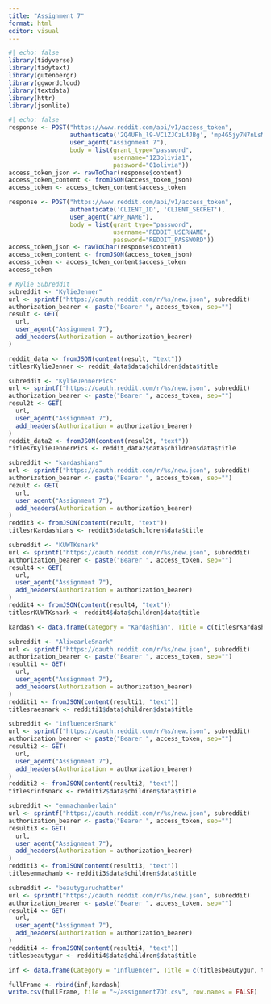 ---
title: "Assignment 7"
format: html
editor: visual
---

```{r}
#| echo: false
library(tidyverse)
library(tidytext)
library(gutenbergr)
library(ggwordcloud)
library(textdata)
library(httr)
library(jsonlite)
```

```{r}
#| echo: false
response <- POST("https://www.reddit.com/api/v1/access_token",
                 authenticate('2Q4UFh_l9-VC1ZJCzL4JBg', 'mp4G5jy7N7nLsMbY7NczMdsmRgWH5g'),
                 user_agent("Assignment 7"),
                 body = list(grant_type="password", 
                             username="123olivia1", 
                             password="01olivia"))
access_token_json <- rawToChar(response$content)
access_token_content <- fromJSON(access_token_json)
access_token <- access_token_content$access_token
```

```{r}
response <- POST("https://www.reddit.com/api/v1/access_token",
                 authenticate('CLIENT_ID', 'CLIENT_SECRET'),
                 user_agent("APP_NAME"),
                 body = list(grant_type="password", 
                             username="REDDIT_USERNAME", 
                             password="REDDIT_PASSWORD"))
access_token_json <- rawToChar(response$content)
access_token_content <- fromJSON(access_token_json)
access_token <- access_token_content$access_token
access_token
```

```{r}
# Kylie Subreddit
subreddit <- "KylieJenner" 
url <- sprintf("https://oauth.reddit.com/r/%s/new.json", subreddit)
authorization_bearer <- paste("Bearer ", access_token, sep="")
result <- GET(
  url,
  user_agent("Assignment 7"),
  add_headers(Authorization = authorization_bearer)
)

```

```{r}
reddit_data <- fromJSON(content(result, "text"))
titlesrKylieJenner <- reddit_data$data$children$data$title
```

```{r}
subreddit <- "KylieJennerPics" 
url <- sprintf("https://oauth.reddit.com/r/%s/new.json", subreddit)
authorization_bearer <- paste("Bearer ", access_token, sep="")
resul2t <- GET(
  url,
  user_agent("Assignment 7"),
  add_headers(Authorization = authorization_bearer)
)
reddit_data2 <- fromJSON(content(resul2t, "text"))
titlesrKylieJennerPics <- reddit_data2$data$children$data$title
```

```{r}
subreddit <- "kardashians" 
url <- sprintf("https://oauth.reddit.com/r/%s/new.json", subreddit)
authorization_bearer <- paste("Bearer ", access_token, sep="")
rezult <- GET(
  url,
  user_agent("Assignment 7"),
  add_headers(Authorization = authorization_bearer)
)
reddit3 <- fromJSON(content(rezult, "text"))
titlesrKardashians <- reddit3$data$children$data$title
```

```{r}
subreddit <- "KUWTKsnark" 
url <- sprintf("https://oauth.reddit.com/r/%s/new.json", subreddit)
authorization_bearer <- paste("Bearer ", access_token, sep="")
result4 <- GET(
  url,
  user_agent("Assignment 7"),
  add_headers(Authorization = authorization_bearer)
)
reddit4 <- fromJSON(content(result4, "text"))
titlesrKUWTKsnark <- reddit4$data$children$data$title
```

```{r}
kardash <- data.frame(Category = "Kardashian", Title = c(titlesrKardashians, titlesrKUWTKsnark, titlesrKylieJenner, titlesrKylieJennerPics))
```

```{r}
subreddit <- "AlixearleSnark" 
url <- sprintf("https://oauth.reddit.com/r/%s/new.json", subreddit)
authorization_bearer <- paste("Bearer ", access_token, sep="")
resulti1 <- GET(
  url,
  user_agent("Assignment 7"),
  add_headers(Authorization = authorization_bearer)
)
redditi1 <- fromJSON(content(resulti1, "text"))
titlesraesnark <- redditi1$data$children$data$title
```

```{r}
subreddit <- "influencerSnark" 
url <- sprintf("https://oauth.reddit.com/r/%s/new.json", subreddit)
authorization_bearer <- paste("Bearer ", access_token, sep="")
resulti2 <- GET(
  url,
  user_agent("Assignment 7"),
  add_headers(Authorization = authorization_bearer)
)
redditi2 <- fromJSON(content(resulti2, "text"))
titlesrinfsnark <- redditi2$data$children$data$title
```

```{r}
subreddit <- "emmachamberlain" 
url <- sprintf("https://oauth.reddit.com/r/%s/new.json", subreddit)
authorization_bearer <- paste("Bearer ", access_token, sep="")
resulti3 <- GET(
  url,
  user_agent("Assignment 7"),
  add_headers(Authorization = authorization_bearer)
)
redditi3 <- fromJSON(content(resulti3, "text"))
titlesemmachamb <- redditi3$data$children$data$title
```

```{r}
subreddit <- "beautyguruchatter" 
url <- sprintf("https://oauth.reddit.com/r/%s/new.json", subreddit)
authorization_bearer <- paste("Bearer ", access_token, sep="")
resulti4 <- GET(
  url,
  user_agent("Assignment 7"),
  add_headers(Authorization = authorization_bearer)
)
redditi4 <- fromJSON(content(resulti4, "text"))
titlesbeautygur <- redditi4$data$children$data$title
```

```{r}
inf <- data.frame(Category = "Influencer", Title = c(titlesbeautygur, titlesemmachamb, titlesraesnark, titlesrinfsnark))
```

```{r}
fullFrame <- rbind(inf,kardash)
write.csv(fullFrame, file = "~/assignment7Df.csv", row.names = FALSE)
```
